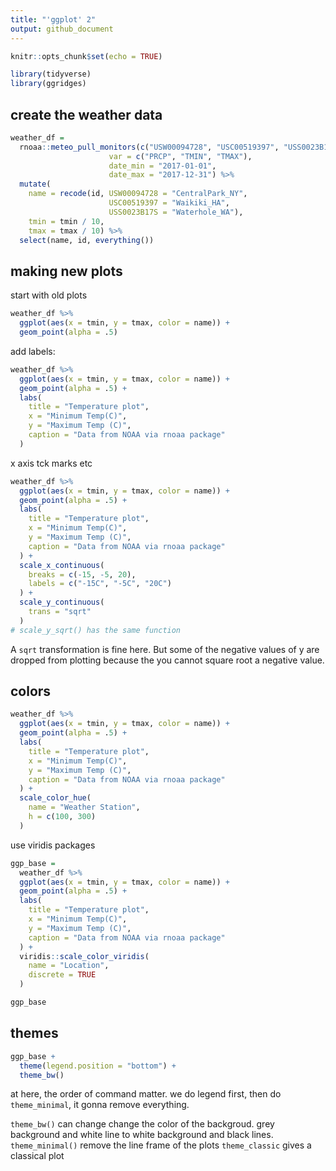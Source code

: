 ```yaml
---
title: "'ggplot' 2"
output: github_document
---
```


```r
knitr::opts_chunk$set(echo = TRUE)

library(tidyverse)
library(ggridges)
```


## create the weather data

```r
weather_df = 
  rnoaa::meteo_pull_monitors(c("USW00094728", "USC00519397", "USS0023B17S"),
                      var = c("PRCP", "TMIN", "TMAX"), 
                      date_min = "2017-01-01",
                      date_max = "2017-12-31") %>%
  mutate(
    name = recode(id, USW00094728 = "CentralPark_NY", 
                      USC00519397 = "Waikiki_HA",
                      USS0023B17S = "Waterhole_WA"),
    tmin = tmin / 10,
    tmax = tmax / 10) %>%
  select(name, id, everything())
```


## making new plots

start with old plots

```r
weather_df %>% 
  ggplot(aes(x = tmin, y = tmax, color = name)) +
  geom_point(alpha = .5)
```

add labels: 

```r
weather_df %>% 
  ggplot(aes(x = tmin, y = tmax, color = name)) +
  geom_point(alpha = .5) +
  labs(
    title = "Temperature plot",
    x = "Minimum Temp(C)",
    y = "Maximum Temp (C)",
    caption = "Data from NOAA via rnoaa package"
  )
```

x axis tck marks etc

```r
weather_df %>% 
  ggplot(aes(x = tmin, y = tmax, color = name)) +
  geom_point(alpha = .5) +
  labs(
    title = "Temperature plot",
    x = "Minimum Temp(C)",
    y = "Maximum Temp (C)",
    caption = "Data from NOAA via rnoaa package"
  ) +
  scale_x_continuous(
    breaks = c(-15, -5, 20), 
    labels = c("-15C", "-5C", "20C")
  ) +
  scale_y_continuous(
    trans = "sqrt"
  )
# scale_y_sqrt() has the same function
```

A `sqrt` transformation is fine here. But some of the negative values of y are dropped from
plotting because the you cannot square root a negative value. 


## colors

```r
weather_df %>% 
  ggplot(aes(x = tmin, y = tmax, color = name)) +
  geom_point(alpha = .5) +
  labs(
    title = "Temperature plot",
    x = "Minimum Temp(C)",
    y = "Maximum Temp (C)",
    caption = "Data from NOAA via rnoaa package"
  ) + 
  scale_color_hue(
    name = "Weather Station", 
    h = c(100, 300)
  )
```

use viridis packages

```r
ggp_base = 
  weather_df %>% 
  ggplot(aes(x = tmin, y = tmax, color = name)) +
  geom_point(alpha = .5) +
  labs(
    title = "Temperature plot",
    x = "Minimum Temp(C)",
    y = "Maximum Temp (C)",
    caption = "Data from NOAA via rnoaa package"
  ) + 
  viridis::scale_color_viridis(
    name = "Location", 
    discrete = TRUE
  )

ggp_base
```


## themes

```r
ggp_base + 
  theme(legend.position = "bottom") +
  theme_bw()
```

at here, the order of command matter. we do legend first, then do `theme_minimal`, it gonna
remove everything. 

`theme_bw()` can change change the color of the backgroud. grey background and white line to 
white background and black lines.
`theme_minimal()` remove the line frame of the plots
`theme_classic` gives a classical plot









